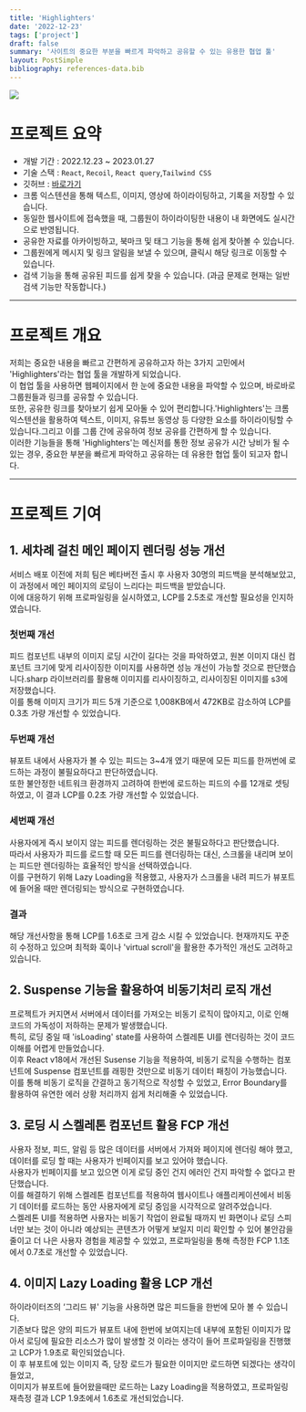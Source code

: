 ```yaml
---
title: 'Highlighters'
date: '2022-12-23'
tags: ['project']
draft: false
summary: '사이트의 중요한 부분을 빠르게 파악하고 공유할 수 있는 유용한 협업 툴'
layout: PostSimple
bibliography: references-data.bib
---
```


<div className="flex items-center justify-center">
  <Image className="w-1/2" src="/static/images/projects/highlighters.png" width={300} height={300} priority={true}></Image>
</div>

# 프로젝트 요약

- 개발 기간 : 2022.12.23 ~ 2023.01.27
- 기술 스택 : `React`, `Recoil`, `React query`,`Tailwind CSS`
- 깃허브 : [바로가기](https://github.com/SY-Highlighters/Highlighters/tree/develop)
- 크롬 익스텐션을 통해 텍스트, 이미지, 영상에 하이라이팅하고, 기록을 저장할 수 있습니다.
- 동일한 웹사이트에 접속했을 때, 그룹원이 하이라이팅한 내용이 내 화면에도 실시간으로 반영됩니다.
- 공유한 자료를 아카이빙하고, 북마크 및 태그 기능을 통해 쉽게 찾아볼 수 있습니다.
- 그룹원에게 메시지 및 링크 알림을 보낼 수 있으며, 클릭시 해당 링크로 이동할 수 있습니다.
- 검색 기능을 통해 공유된 피드를 쉽게 찾을 수 있습니다. (과금 문제로 현재는 일반 검색 기능만 작동합니다.)

---

# 프로젝트 개요

저희는 중요한 내용을 빠르고 간편하게 공유하고자 하는 3가지 고민에서 'Highlighters'라는 협업 툴을 개발하게 되었습니다.  
이 협업 툴을 사용하면 웹페이지에서 한 눈에 중요한 내용을 파악할 수 있으며, 바로바로 그룹원들과 링크를 공유할 수 있습니다.  
또한, 공유한 링크를 찾아보기 쉽게 모아둘 수 있어 편리합니다.'Highlighters'는 크롬 익스텐션을 활용하여 텍스트, 이미지, 유튜브 동영상 등 다양한 요소를 하이라이팅할 수 있습니다.그리고 이를 그룹 간에 공유하여 정보 공유를 간편하게 할 수 있습니다.  
이러한 기능들을 통해 'Highlighters'는 메신저를 통한 정보 공유가 시간 낭비가 될 수 있는 경우, 중요한 부분을 빠르게 파악하고 공유하는 데 유용한 협업 툴이 되고자 합니다.

---

# 프로젝트 기여

## 1. 세차례 걸친 메인 페이지 렌더링 성능 개선

서비스 배포 이전에 저희 팀은 베타버전 출시 후 사용자 30명의 피드백을 분석해보았고,이 과정에서 메인 페이지의 로딩이 느리다는 피드백을 받았습니다.  
이에 대응하기 위해 프로파일링을 실시하였고, LCP를 2.5초로 개선할 필요성을 인지하였습니다.

### **첫번째 개선**

피드 컴포넌트 내부의 이미지 로딩 시간이 길다는 것을 파악하였고, 원본 이미지 대신 컴포넌트 크기에 맞게 리사이징한 이미지를 사용하면 성능 개선이 가능할 것으로 판단했습니다.sharp 라이브러리를 활용해 이미지를 리사이징하고, 리사이징된 이미지를 s3에 저장했습니다.  
이를 통해 이미지 크기가 피드 5개 기준으로 1,008KB에서 472KB로 감소하여 LCP를 0.3초 가량 개선할 수 있었습니다.

### **두번째 개선**

뷰포트 내에서 사용자가 볼 수 있는 피드는 3~4개 였기 때문에 모든 피드를 한꺼번에 로드하는 과정이 불필요하다고 판단하였습니다.  
또한 불안정한 네트워크 환경까지 고려하여 한번에 로드하는 피드의 수를 12개로 셋팅하였고, 이 결과 LCP를 0.2초 가량 개선할 수 있었습니다.

### **세번째 개선**

사용자에게 즉시 보이지 않는 피드를 렌더링하는 것은 불필요하다고 판단했습니다.  
따라서 사용자가 피드를 로드할 때 모든 피드를 렌더링하는 대신, 스크롤을 내리며 보이는 피드만 렌더링하는 효율적인 방식을 선택하였습니다.  
이를 구현하기 위해 Lazy Loading을 적용했고, 사용자가 스크롤을 내려 피드가 뷰포트에 들어올 때만 렌더링되는 방식으로 구현하였습니다.

### **결과**

해당 개선사항을 통해 LCP를 1.6초로 크게 감소 시킬 수 있었습니다. 현재까지도 꾸준히 수정하고 있으며 최적화 훅이나 'virtual scroll'을 활용한 추가적인 개선도 고려하고 있습니다.

## 2. Suspense 기능을 활용하여 비동기처리 로직 개선

프로젝트가 커지면서 서버에서 데이터를 가져오는 비동기 로직이 많아지고, 이로 인해 코드의 가독성이 저하하는 문제가 발생했습니다.  
특히, 로딩 중일 때 'isLoading' state를 사용하여 스켈레톤 UI를 렌더링하는 것이 코드 이해를 어렵게 만들었습니다.  
이후 React v18에서 개선된 Susense 기능을 적용하여, 비동기 로직을 수행하는 컴포넌트에 Suspense 컴포넌트를 래핑한 것만으로 비동기 데이터 패칭이 가능했습니다.  
이를 통해 비동기 로직을 간결하고 동기적으로 작성할 수 있었고, Error Boundary를 활용하여 유연한 에러 상황 처리까지 쉽게 처리해줄 수 있었습니다.

## 3. 로딩 시 스켈레톤 컴포넌트 활용 FCP 개선

사용자 정보, 피드, 알림 등 많은 데이터를 서버에서 가져와 페이지에 렌더링 해야 했고, 데이터를 로딩 할 때는 사용자가 빈페이지를 보고 있어야 했습니다.  
사용자가 빈페이지를 보고 있으면 이게 로딩 중인 건지 에러인 건지 파악할 수 없다고 판단했습니다.  
이를 해결하기 위해 스켈레톤 컴포넌트를 적용하여 웹사이트나 애플리케이션에서 비동기 데이터를 로드하는 동안 사용자에게 로딩 중임을 시각적으로 알려주었습니다.  
스켈레톤 UI를 적용하면 사용자는 비동기 작업이 완료될 때까지 빈 화면이나 로딩 스피너만 보는 것이 아니라 예상되는 콘텐츠가 어떻게 보일지 미리 확인할 수 있어 불안감을 줄이고 더 나은 사용자 경험을 제공할 수 있었고, 프로파일링을 통해 측정한 FCP 1.1초에서 0.7초로 개선할 수 있었습니다.

## 4. 이미지 Lazy Loading 활용 LCP 개선

하이라이터즈의 ‘그리드 뷰' 기능을 사용하면 많은 피드들을 한번에 모아 볼 수 있습니다.  
기존보다 많은 양의 피드가 뷰포트 내에 한번에 보여지는데 내부에 포함된 이미지가 많아서 로딩에 필요한 리소스가 많이 발생할 것 이라는 생각이 들어 프로파일링을 진행했고 LCP가 1.9초로 확인되었습니다.  
이 후 뷰포트에 있는 이미지 즉, 당장 로드가 필요한 이미지만 로드하면 되겠다는 생각이 들었고,  
이미지가 뷰포트에 들어왔을때만 로드하는 Lazy Loading을 적용하였고, 프로파일링 재측정 결과 LCP 1.9초에서 1.6초로 개선되었습니다.
